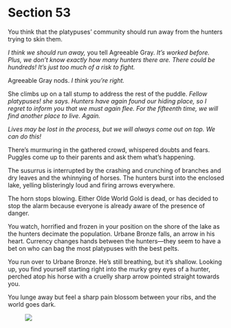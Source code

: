 # Section 53 {#sec-53}

You think that the platypuses’ community should run away from the hunters trying to skin them. 

*I think we should run away,* you tell Agreeable Gray. *It’s worked before. Plus, we don’t know exactly how many hunters there are. There could be hundreds! It’s just too much of a risk to fight.*

Agreeable Gray nods. *I think you’re right.*

She climbs up on a tall stump to address the rest of the puddle. *Fellow platypuses! she says. Hunters have again found our hiding place, so I regret to inform you that we must again flee. For the fifteenth time, we will find another place to live. Again.*

*Lives may be lost in the process, but we will always come out on top. We can do this!*

There’s murmuring in the gathered crowd, whispered doubts and fears. Puggles come up to their parents and ask them what’s happening.

The susurrus is interrupted by the crashing and crunching of branches and dry leaves and the whinnying of horses. The hunters burst into the enclosed lake, yelling blisteringly loud and firing arrows everywhere. 

The horn stops blowing. Either Olde World Gold is dead, or has decided to stop the alarm because everyone is already aware of the presence of danger.

You watch, horrified and frozen in your position on the shore of the lake as the hunters decimate the population. Urbane Bronze falls, an arrow in his heart. Currency changes hands between the hunters—they seem to have a bet on who can bag the most platypuses with the best pelts.

You run over to Urbane Bronze. He’s still breathing, but it’s shallow. Looking up, you find yourself starting right into the murky grey eyes of a hunter, perched atop his horse with a cruelly sharp arrow pointed straight towards you.

You lunge away but feel a sharp pain blossom between your ribs, and the world goes dark. 

![&nbsp;](images/x.svg)
